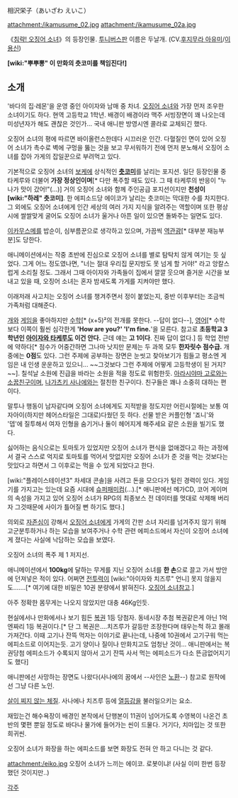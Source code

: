 相沢栄子（あいざわ えいこ）

attachment:/ikamusume_02.jpg
attachment:/ikamusume_02a.jpg

《[[침략! 오징어 소녀]]》의 등장인물. [[투니버스]]판 이름은 두날개.
(CV.[[후지무라 아유미]]/[[이용신]])

'''[wiki:"뿌뿌뽕" 이 만화의 츳코미를 책임진다!]'''

== 소개 ==
'바다의 집·레몬'을 운영 중인 아이자와 남매 중 차녀. [[오징어 소녀]]와 가장 먼저 조우한 소녀이기도 하다. 현역 고등학교 1학년. 배경이 배경이라 맥주 서빙장면이 꽤 나오는데 미성년자가 해도 괜찮은 것인가... 국내 애니판 방영시엔 콜라로 교체되긴 했다.

오징어 소녀의 평에 따르면 바이올런스한데다 시끄러운 인간. 다혈질인 면이 있어 오징어 소녀가 촉수로 벽에 구멍을 뚫는 것을 보고 무서워하기 전에 먼저 분노해서 오징어 소녀를 잡아 가게의 잡일꾼으로 부려먹고 있다.

기본적으로 오징어 소녀의 [[보케]]에 상식적인 '''[[츳코미]]'''를 날리는 포지션. 일단 등장인물 중 타케루와 더불어 '''가장 정상인이며'''[* 다만 폭주할 때도 있다. 그 때 타케루의 반응이 "누나가 맛이 갔어!"(...)] 거의 오징어 소녀와 함께 주인공급 포지션이지만 '''천성이 [wiki:"하레" 츳코미]'''. 한 에피소드당 에이코가 날리는 츳코미는 막대한 수를 차지한다. 그 외에도 오징어 소녀에게 인간 세상의 여러 가지 지식을 알려주는 역할이며 또한 평상시에 쌀쌀맞게 굴어도 오징어 소녀가 울거나 아픈 일이 있으면 돌봐주는 일면도 있다.

[[이카무스메]]를 밥순이, 심부름꾼으로 생각하고 있으며, 가끔씩 [[역관광]][* 대부분 재능부분]도 당한다.

애니메이션에서는 작중 초반에 진심으로 오징어 소녀를 별로 탐탁치 않게 여기는 듯 싶었다. 그게 어느 정도였나면, "너는 절대 우리집 문지방도 못 넘게 할 거야!" 라고 앙칼스럽게 소리칠 정도. 그래서 그때 아이자와 가족들이 집에서 깔깔 웃으며 즐거운 시간을 보내고 있을 때, 오징어 소녀는 혼자 밤새도록 가게를 지켜야만 했다.

이래저래 사고치는 오징어 소녀를 챙겨주면서 정이 붙었는지, 중반 이후부터는 조금씩 가족처럼 대해준다.  

[[개]]와 [[게임]]을 좋아하지만 [[수학]][* (x+5)²의 전개를 못한다. --답이 없다--], [[영어]][* 수학보다 이쪽이 훨씬 심각한게 ''''How are you?' 'I'm fine.''''을 모른다. 참고로 '''초등학교 3학년인 [[아이자와 타케루]]도 이건 안다.''' 근데 얘는 '''고 1이다'''. 진짜 답이 없다.] 등 학업 전반에 약하다[* 점수가 어중간하면 그나마 낫지만 문제는 두 과목 모두 '''한자릿수 점수급.''' 개중에는 '''0점'''도 있다. 그런 주제에 공부하는 장면은 눈씻고 찾아보기가 힘들고 평소엔 게임은 내 인생 운운하고 있으니... ~~그것보다 그런 주제에 어떻게 고등학생이 된 거지?~~]. 칠석날 소원에 진급을 바라는 소원을 적을 정도로 위험한듯. [[아라시야마 고로]]와는 [[소꿉친구]]이며, [[나가츠키 사나에]]와는 절친한 친구이다. 친구들은 꽤나 소중히 대하는 편이다.

말투나 행동이 남자같다며 오징어 소녀에게도 지적받을 정도지만 어린시절에는 보통 여자아이(하지만 헤어스타일은 그대로)다웠던 듯 하다. 선물 받은 커플인형 '죠니'와 '뎁'에 질투해서 여자 인형을 숨기거나 둘이 헤어지게 해주세요 같은 소원을 빌기도 했다. 

싫어하는 음식으로는 토마토가 있었지만 오징어 소녀가 편식을 없애겠다고 하는 과정에서 결국 스스로 억지로 토마토를 먹어서 맛없지만 오징어 소녀가 준 것을 먹는 것보다는 맛있다고 하면서 그 이후로는 먹을 수 있게 되었다고 한다.

[wiki:"플레이스테이션3" 차세대 콘솔]을 사려고 돈을 모으다가 털린 경력이 있다. 게임기를 가지고는 있는데 요즘 시대에 [[슈퍼패미컴]](…).[* 애니판에선 메가CD, 코어 게이머의 속성을 가지고 있어 오징어 소녀가 RPG의 최종보스 전 데이터를 멋대로 삭제해 버리자 그것때문에 사이가 틀어질 뻔 하기도 했다.]

의외로 [[자존심]]이 강해서 [[오징어 소녀]]에게 가게의 간판 소녀 자리를 넘겨주지 않기 위해 고군분투하거나 하는 모습을 보여주거나 수학 관련 에피소드에서 자신이 오징어 소녀에게 졌다는 사실에 낙담하는 모습을 보였다.

오징어 소녀의 폭주 제 1 저지선.

애니메이션에서 '''100kg'''에 달하는 무게를 지닌 오징어 소녀를 '''한 손'''으로 끌고 가서 방안에 던져넣은 적이 있다. 어쩌면 [[전투력]]이 [wiki:"아이자와 치즈루" 언니] 못지 않을지도…….[* 여기에 대한 비밀은 10권 분량에서 밝혀진다. [[오징어 소녀]]참고.]

아주 정확한 몸무게는 나오지 않았지만 대충 46Kg인듯.

현실에서나 만화에서나 보기 힘든 [[복권]] 1등 당첨자. 동네시장 추첨 복권같은게 아닌 1억엔짜리 1등 복권이다.[* 단 그 복권은....치즈루가 갈등만 조장한다며 태우는척 하고 몰래 가져간다. 이때 고기나 잔뜩 먹자는 이야기로 끝나는데, 나중에 10권에서 고기구워 먹는 에피소드로 이어지는듯. 고기 양이나 질이나 만화치고도 엄청난 것이... 애니판에서는 복권당첨 에피소드가 수록되지 않아서 고기 잔뜩 사서 먹는 에피소드가 다소 뜬금없어지기도 했다] 

애니판에선 사망하는 장면도 나왔다(사나에의 꿈에서 --사인은 [[노환]]--) 참고로 원작에선 그냥 다른 노인.

[[살이 찌지 않는 체질]]. 사나에나 치즈루 등에 [[열등감]]을 불러일으키는 요소.

재밌는건 해수욕장이 배경인 본작에서 단행본이 11권이 넘어가도록 수영복이 나온건 초반의 몇편 뿐일 정도로 바다나 물가에 들어가는 씬이 드물다. 거기다, 치마입는 것 또한 희귀씬.

오징어 소녀가 화장을 하는 에피소드를 보면 화장도 전혀 안 하고 다니는 것 같다.

attachment:/eiko.jpg
오징어 소녀가 느끼는 에이코. 로봇이냐! (사실 이미 한번 등장했던 것이지만..)

[[각주]]
